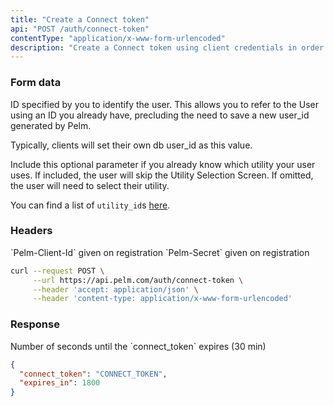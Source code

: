 ```yaml
---
title: "Create a Connect token"
api: "POST /auth/connect-token"
contentType: "application/x-www-form-urlencoded"
description: "Create a Connect token using client credentials in order to initiate the Connect flow."
---
```


### Form data

<ParamField body="user_id" type="string" required>

ID specified by you to identify the user. This allows you to refer to the User using an ID you already have, precluding the need to save a new user_id generated by Pelm.

Typically, clients will set their own db user_id as this value.

</ParamField>

<ParamField body="utility_id" type="string" required>

Include this optional parameter if you already know which utility your user uses. If included, the user will skip the Utility Selection Screen. If omitted, the user will need to select their utility.

You can find a list of `utility_id`s [here](https://pelm.com/docs/reference/utilities).

</ParamField>

### Headers

<ParamField header="Pelm-Client-Id" type="string" required>
  `Pelm-Client-Id` given on registration
</ParamField>

<ParamField header="Pelm-Secret" type="string" required>
  `Pelm-Secret` given on registration
</ParamField>

<RequestExample>

```bash cURL
curl --request POST \
     --url https://api.pelm.com/auth/connect-token \
     --header 'accept: application/json' \
     --header 'content-type: application/x-www-form-urlencoded'
```

</RequestExample>

### Response

<ResponseField name="connect_token" type="string"></ResponseField>

<ResponseField name="expires_in" type="string">
  Number of seconds until the `connect_token` expires (30 min)
</ResponseField>

<ResponseExample>

```json Response
{
  "connect_token": "CONNECT_TOKEN",
  "expires_in": 1800
}
```

</ResponseExample>